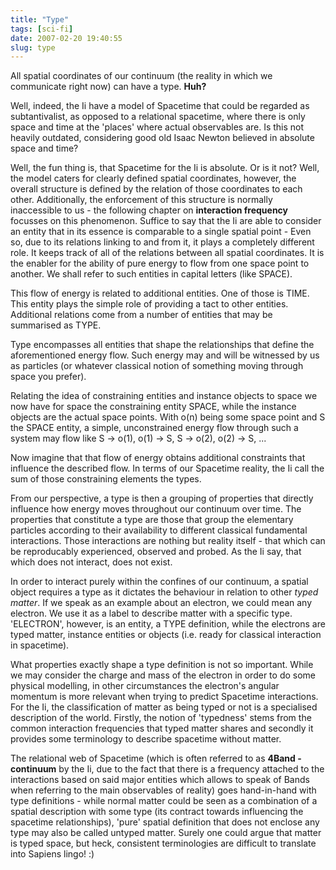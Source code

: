 ```yaml
---
title: "Type"
tags: [sci-fi]
date: 2007-02-20 19:40:55
slug: type
---
```


All spatial coordinates of our continuum (the reality in which we communicate right now) can have a type. **Huh?**

Well, indeed, the Ii have a model of Spacetime that could be regarded as subtantivalist, as opposed to a relational spacetime, where there is only space and time at the 'places' where actual observables are. Is this not heavily outdated, considering good old Isaac Newton believed in absolute space and time?

Well, the fun thing is, that Spacetime for the Ii is absolute. Or is it not? Well, the model caters for clearly defined spatial coordinates, however, the overall structure is defined by the relation of those coordinates to each other. Additionally, the enforcement of this structure is normally inaccessible to us - the following chapter on **interaction frequency** focusses on this phenomenon. Suffice to say that the Ii are able to consider an entity that in its essence is comparable to a single spatial point - Even so, due to its relations linking to and from it, it plays a completely different role. It keeps track of all of the relations between all spatial coordinates. It is the enabler for the ability of pure energy to flow from one space point to another. We shall refer to such entities in capital letters (like SPACE). 

This flow of energy is related to additional entities. One of those is TIME. This entity plays the simple role of providing a tact to other entities. Additional relations come from a number of entities that may be summarised as TYPE.

Type encompasses all entities that shape the relationships that define the aforementioned energy flow. Such energy may and will be witnessed by us as particles (or whatever classical notion of something moving through space you prefer).

Relating the idea of constraining entities and instance objects to space we now have for space the constraining entity SPACE, while the instance objects are the actual space points.
With o(n) being some space point and S the SPACE entity, a simple, unconstrained energy flow through such a system may flow like S -> o(1), o(1) -> S, S -> o(2), o(2) -> S, ...

Now imagine that that flow of energy obtains additional constraints that influence the described flow. In terms of our Spacetime reality, the Ii call the sum of those constraining elements the types.

From our perspective, a type is then a grouping of properties that directly influence how energy moves throughout our continuum over time. The properties that constitute a type are those that group the elementary particles according to their availability to different classical fundamental interactions. Those interactions are nothing but reality itself - that which can be reproducably experienced, observed and probed. As the Ii say, that which does not interact, does not exist.

In order to interact purely within the confines of our continuum, a spatial object requires a type as it dictates the behaviour in relation to other _typed matter_. If we speak as an example about an electron, we could mean any electron. We use it as a label to describe matter with a specific type. &#39;ELECTRON&#39;, however, is an entity, a TYPE definition, while the electrons are typed matter, instance entities or objects (i.e. ready for classical interaction in spacetime). 

What properties exactly shape a type definition is not so important. While we may consider the charge and mass of  the electron in order to do some physical modelling, in other circumstances the electron&#39;s angular momentum is more relevant when trying to predict Spacetime interactions. For the Ii, the classification of matter as being typed or not is a specialised description of the world. Firstly, the notion of &#39;typedness&#39; stems from the common interaction frequencies that typed matter shares and secondly it provides some terminology to describe spacetime without matter.

The relational web of Spacetime (which is often referred to as **4Band - continuum** by the Ii, due to the fact that there is a frequency attached to the interactions based on said major entities which allows to speak of Bands when referring to the main observables of reality) goes hand-in-hand with type definitions - while normal matter could be seen as a combination of a spatial description with some type (its contract towards influencing the spacetime relationships), &#39;pure&#39; spatial definition that does not enclose any type may also be called untyped matter. Surely one could argue that matter is typed space, but heck, consistent terminologies are difficult to translate into Sapiens lingo! :)
 